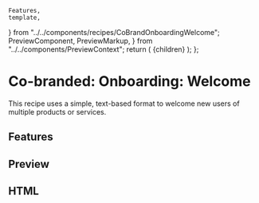     Features,
    template,
} from "../../components/recipes/CoBrandOnboardingWelcome";
    PreviewComponent,
    PreviewMarkup,
} from "../../components/PreviewContext";
    return (
        <PreviewLayout inline={inline} tools>
            {children}
        </PreviewLayout>
    );
};

# Co-branded: Onboarding: Welcome

This recipe uses a simple, text-based format to welcome new users of multiple products or services.

<LinkButton
    href="https://litmus.com/checklist/emails/public/pBPSyD9a4coWQl97"
    target="_blank"
    label="View in Litmus"
/>

## Features

<Features />

## Preview

<PreviewComponent
    label="cobrandonboardingwelcome"
    Component={CoBrandOnboardingWelcome}
/>

## HTML

<PreviewMarkup label="cobrandonboardingwelcome" template={template} />
